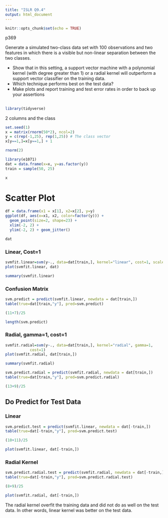 ```yaml
---
title: "ISLR Q9.4"
output: html_document
---
```


```r
knitr::opts_chunk$set(echo = TRUE)
```

p369

Generate a simulated two-class data set with 100 observations and two features in which there is a visible but non-linear separation between the two classes. 

 - Show that in this setting, a support vector machine with a polynomial kernel (with degree greater than 1) or a radial kernel will outperform a support vector classifier on the training data. 
 - Which technique performs best on the test data? 
 - Make plots and report training and test error rates in order to back up your assertions

## 

```r
library(tidyverse)
```

2 columns and the class
```r
set.seed(1)
x = matrix(rnorm(50*2), ncol=2)
y = c(rep(-1,25), rep(1,25)) # The class vector
x[y==1,]=x[y==1,] + 1
```

```r
rnorm(2)
```

```r
library(e1071)
dat = data.frame(x=x, y=as.factor(y))
train = sample(50, 25)
```

```r
x
```

# Scatter Plot
```r
df = data.frame(x1 = x[1], x2=x[2], y=y)
ggplot(df, aes(x=x1, x2, color=factor(y))) +
  geom_point(size=2, shape=23) + 
  xlim(-2, 2) + 
  ylim(-2, 2) + geom_jitter()
```

```r
dat
```


### Linear, Cost=1
```r
svmfit.linear=svm(y~., data=dat[train,], kernel="linear", cost=1, scale = FALSE)
plot(svmfit.linear, dat)
```

```r
summary(svmfit.linear)
```

### Confusion Matrix
```r
svm.predict = predict(svmfit.linear, newdata = dat[train,])
table(true=dat[train,"y"], pred=svm.predict)
```
```r
(11+7)/25
```
```r
length(svm.predict)
```


### Radial, gamma=1, cost=1
```r
svmfit.radial=svm(y~., data=dat[train,], kernel="radial", gamma=1,
           cost=1)
plot(svmfit.radial, dat[train,])
```

```r
summary(svmfit.radial)
```
```r
svm.predict.radial = predict(svmfit.radial, newdata = dat[train,])
table(true=dat[train,"y"], pred=svm.predict.radial)
```

```r
(13+9)/25
```
## Do Predict for Test Data

### Linear
```r
svm.predict.test = predict(svmfit.linear, newdata = dat[-train,])
table(true=dat[-train,"y"], pred=svm.predict.test)
```

```r
(10+11)/25
```
```r
plot(svmfit.linear, dat[-train,])
```

### Radial Kernel

```r
svm.predict.radial.test = predict(svmfit.radial, newdata = dat[-train,])
table(true=dat[-train,"y"], pred=svm.predict.radial.test)
```

```r
(8+9)/25
```

```r
plot(svmfit.radial, dat[-train,])
```

The radial kernel overfit the training data and did not do as well on the test data.
In other words, linear kernel was better on the test data.
